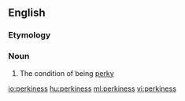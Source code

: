 ==English==

===Etymology===
{{suffix|perky|ness|lang=en}}

===Noun===
{{en-noun|-|perkinesses}}

# The condition of being [[perky]]

[[io:perkiness]]
[[hu:perkiness]]
[[ml:perkiness]]
[[vi:perkiness]]